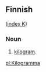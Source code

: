 ==Finnish==
([[Wiktionary:Finnish_index_k|index K]])

===Noun===

# [[kilogram]].

[[pl:Kilogramma]]